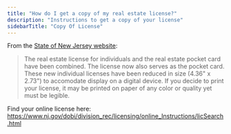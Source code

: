 ```yaml
---
title: "How do I get a copy of my real estate license?"
description: "Instructions to get a copy of your license"
sidebarTitle: "Copy Of License"
---
```


From the [State of New Jersey website](https://www.nj.gov/dobi/division_rec/licensing/online_Instructions/pocketlicense.html):

> The real estate license for individuals and the real estate pocket card have been combined. The license now also serves as the pocket card. These new individual licenses have been reduced in size (4.36" x 2.73") to accomodate display on a digital device. If you decide to print your license, it may be printed on paper of any color or quality yet must be legible.

Find your online license here: https://www.nj.gov/dobi/division_rec/licensing/online_Instructions/licSearch.html